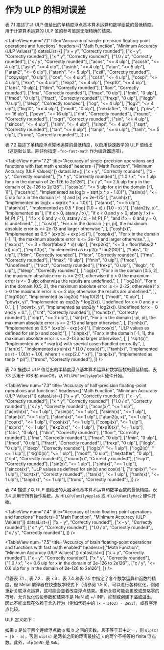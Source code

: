 # 作为 ULP 的相对误差

<OrigninalPDF title="7.4 Relative Error as ULPs" />

表 7.1 描述了以 ULP 值给出的单精度浮点基本算术运算和数学函数的最低精度。用于计算算术运算的 ULP 值的参考值是无限精确的结果。

<TableView
  num="7.1"
  title="Accuracy of single-precision floating-point operations and functions"
  headers={["Math Function", "Minimum Accuracy (ULP Values)"]}
  datasList={[
    ["x + y", "Correctly rounded"],
    ["x - y", "Correctly rounded"],
    ["x * y", "Correctly rounded"],
    ["1.0 / x", "Correctly rounded"],
    ["x / y", "Correctly rounded"],
    ["acos", "<= 4 ulp"],
    ["acosh", "<= 4 ulp"],
    ["asin", "<= 4 ulp"],
    ["asinh", "<= 4 ulp"],
    ["atan", "<= 5 ulp"],
    ["atan2", "<= 6 ulp"],
    ["atanh", "<= 5 ulp"],
    ["ceil", "Correctly rounded"],
    ["copysign", "0 ulp"],
    ["cos", "<= 4 ulp"],
    ["cosh", "<= 4 ulp"],
    ["cospi", "<= 4 ulp"],
    ["exp", "<= 4 ulp"],
    ["exp2", "<= 4 ulp"],
    ["exp10", "<= 4 ulp"],
    ["fabs", "0 ulp"],
    ["fdim", "Correctly rounded"],
    ["floor", "Correctly rounded"],
    ["fma", "Correctly rounded"],
    ["fmax", "0 ulp"],
    ["fmin", "0 ulp"],
    ["fmod", "0 ulp"],
    ["fract", "Correctly rounded"],
    ["frexp", "0 ulp"],
    ["ilogb", "0 ulp"],
    ["ldexp", "Correctly rounded"],
    ["log", "<= 4 ulp"],
    ["log2", "<= 4 ulp"],
    ["log10", "<= 4 ulp"],
    ["modf", "0 ulp"],
    ["nextafter", "0 ulp"],
    ["pow", "<= 16 ulp"],
    ["powr", "<= 16 ulp"],
    ["rint", "Correctly rounded"],
    ["round", "Correctly rounded"],
    ["rsqrt", "Correctly rounded"],
    ["sin", "<= 4 ulp"],
    ["sincos", "<= 4 ulp"],
    ["sinh", "<= 4 ulp"],
    ["sinpi", "<= 4 ulp"],
    ["sqrt", "Correctly rounded"],
    ["tan", "<= 6 ulp"],
    ["tanpi", "<= 6 ulp"],
    ["tanh", "<= 5 ulp"],
    ["trunc", "Correctly rounded"],
  ]}
/>

表 7.2 描述了单精度浮点算术运算的最低精度，以启用快速数学的 ULP 值给出（这是默认值，除非你指定 `-fno-fast-math` 作为编译器选项）。

<TableView
  num="7.2"
  title="Accuracy of single-precision operations and functions with fast math enabled"
  headers={["Math Function", "Minimum Accuracy (ULP Values)"]}
  datasList={[
    ["x + y", "Correctly rounded"],
    ["x - y", "Correctly rounded"],
    ["x * y", "Correctly rounded"],
    ["1.0 / x", "<= 1 ulp for x in the domain of 2e-126 to 2e126"],
    ["x / y", "<= 2.5 ulp for y in the domain of 2e-126 to 2e126"],
    ["acos(x)", "<= 5 ulp for x in the domain [-1, 1]"],
    ["acosh(x)", "Implemented as log(x + sqrt(x * x - 1.0))"],
    ["asin(x)", "<= 5 ulp for x in the domain [-1, 1] and |x| >= 2e-125"],
    ["asinh(x)", "Implemented as log(x + sqrt(x * x + 1.0))"],
    ["atan(x)", "<= 5 ulp"],
    ["atanh(x)", "Implemented as 0.5 * (log( (1.0 + x) / (1.0 - x) )"],
    ["atan2(y, x)", "Implemented as"],
    ["if x > 0, atan(y / x),", "if x < 0 and y > 0, atan(y / x) + M_PI_F"],
    [
      "if x < 0 and y < 0, atan(y / x) - M_PI_F",
      "and if x = 0 and y = 0, is undefined.",
    ],
    [
      "cos(x)",
      "For x in the domain [-pi, pi], the maximum absolute error is <= 2e-13 and larger otherwise.",
    ],
    ["cosh(x)", "Implemented as 0.5 * (exp(x) + exp(-x))"],
    [
      "cospi(x)",
      "For x in the domain [-1, 1], the maximum absolute error is <= 2e-13 and larger otherwise.",
    ],
    ["exp(x)", "<= 3 + floor(fabs(2 * x)) ulp"],
    ["exp2(x)", "<= 3 + floor(fabs(2 * x)) ulp"],
    ["exp10(x)", "Implemented as exp2(x * log2(10))"],
    ["fabs", "0 ulp"],
    ["fdim", "Correctly rounded"],
    ["floor", "Correctly rounded"],
    ["fma", "Correctly rounded"],
    ["fmax", "0 ulp"],
    ["fmin", "0 ulp"],
    ["fmod", "Undefined"],
    ["fract", "Correctly rounded"],
    ["frexp", "0 ulp"],
    ["ilogb", "0 ulp"],
    ["ldexp", "Correctly rounded"],
    [
      "log(x)",
      "For x in the domain [0.5, 2], the maximum absolute error is <= 2-21; otherwise if x > 0 the maximum error is <= 3 ulp; otherwise the results are undefined.",
    ],
    [
      "log2(x)",
      "For x in the domain [0.5, 2], the maximum absolute error is <= 2-22; otherwise if x > 0 the maximum error is <= 2 ulp; otherwise the results are undefined.",
    ],
    ["log10(x)", "Implemented as log2(x) * log10(2)"],
    ["modf", "0 ulp"],
    [
      "pow(x, y)",
      "Implemented as exp2(y * log2(x)). Undefined for x = 0 and y = 0.",
    ],
    [
      "powr(x, y)",
      "Implemented as exp2(y * log2(x)). Undefined for x = 0 and y = 0.",
    ],
    ["rint", "Correctly rounded"],
    ["round(x)", "Correctly rounded"],
    ["rsqrt", "<= 2 ulp"],
    [
      "sin(x)",
      "For x in the domain [-pi, pi], the maximum absolute error is <= 2-13 and larger otherwise.",
    ],
    ["sinh(x)", "Implemented as 0.5 * (exp(x) - exp(-x))"],
    ["sincos(x)", "ULP values as defined for sin(x) and cos(x)"],
    [
      "sinpi(x)",
      "For x in the domain [-1, 1], the maximum absolute error is <= 2-13 and larger otherwise.",
    ],
    [
      "sqrt(x)",
      "Implemented as x * rsqrt(x) with special cases handled correctly.",
    ],
    ["tan(x)", "Implemented as sin(x) * (1.0 / cos(x))"],
    ["tanh(x)", "Implemented as (t - 1.0)/(t + 1.0), where t = exp(2.0 * x)"],
    ["tanpi(x)", "Implemented as tan(x * pi)"],
    ["trunc", "Correctly rounded"],
  ]}
/>

<TableViewDataGenerator />

表 7.3 描述以 ULP 值给出的半精度浮点基本算术运算和数学函数的最低精度。表 7.3 适用于 iOS 和 macOS，从 `MTLGPUFamilyApple4` 硬件开始。

<TableView
  num="7.3"
  title="Accuracy of half-precision floating-point operations and functions"
  headers={["Math Function", "Minimum Accuracy (ULP Values)"]}
  datasList={[
    ["x + y", "Correctly rounded"],
    ["x - y", "Correctly rounded"],
    ["x * y", "Correctly rounded"],
    ["1.0 / x", "Correctly rounded"],
    ["x / y", "Correctly rounded"],
    ["acos(x)", "<= 1 ulp"],
    ["acosh(x)", "<= 1 ulp"],
    ["asin(x)", "<= 1 ulp"],
    ["asinh(x)", "<= 1 ulp"],
    ["atan(x)", "<= 1 ulp"],
    ["atanh(x)", "<= 1 ulp"],
    ["atan2(y, x)", "<= 1 ulp"],
    ["cos(x)", "<= 1 ulp"],
    ["cosh(x)", "<= 1 ulp"],
    ["cospi(x)", "<= 1 ulp"],
    ["exp(x)", "<= 1 ulp"],
    ["exp2(x)", "<= 1 ulp"],
    ["exp10(x)", "<= 1 ulp"],
    ["fabs", "0 ulp"],
    ["fdim", "Correctly rounded"],
    ["floor", "Correctly rounded"],
    ["fma", "Correctly rounded"],
    ["fmax", "0 ulp"],
    ["fmin", "0 ulp"],
    ["fmod", "0 ulp"],
    ["fract", "Correctly rounded"],
    ["frexp", "0 ulp"],
    ["ilogb", "0 ulp"],
    ["ldexp", "Correctly rounded"],
    ["log(x)", "<= 1 ulp"],
    ["log2(x)", "<= 1 ulp"],
    ["log10(x)", "<= 1 ulp"],
    ["modf", "0 ulp"],
    ["nextafter", "0 ulp"],
    ["rint", "Correctly rounded"],
    ["round(x)", "Correctly rounded"],
    ["rsqrt", "Correctly rounded"],
    ["sin(x)", "<= 1 ulp"],
    ["sinh(x)", "<= 1 ulp"],
    ["sincos(x)", "ULP values as defined for sin(x) and cos(x)"],
    ["sinpi(x)", "<= 1 ulp"],
    ["sqrt(x)", "Correctly rounded"],
    ["tan(x)", "<= 1 ulp"],
    ["tanh(x)", "<= 1 ulp"],
    ["tanpi(x)", "<= 1 ulp"],
    ["trunc", "Correctly rounded"],
  ]}
/>

表 7.4 描述了以 ULP 值给出的大脑浮点基本算术运算和数学函数的最低精度。表 7.4 适用于所有操作系统，从 `MTLGPUFamilyApple6` 或 `MTLGPUFamilyMac2` 硬件开始。

<TableView
  num="7.4"
  title="Accuracy of brain floating-point operations and functions"
  headers={["Math Function", "Minimum Accuracy (ULP Values)"]}
  datasList={[
    ["x + y", "Correctly rounded"],
    ["x - y", "Correctly rounded"],
    ["x * y", "Correctly rounded"],
    ["1.0 / x", "Correctly rounded"],
    ["x / y", "Correctly rounded"],
  ]}
/>

<TableView
  num="7.5"
  title="Accuracy of brain floating-point operations and functions with fast math enabled"
  headers={["Math Function", "Minimum Accuracy (ULP Values)"]}
  datasList={[
    ["x + y", "Correctly rounded"],
    ["x - y", "Correctly rounded"],
    ["x * y", "Correctly rounded"],
    ["1.0 / x", "<= 0.6 ulp for x in the domain of 2e-126 to 2e126"],
    ["x / y", "<= 0.6 ulp for y in the domain of 2e-126 to 2e126"],
  ]}
/>

尽管表 7.1 、表 7.2 、表 7.3 、表 7.4 和表 7.5 中指定了各个数学运算和函数的精度，但 Metal 编译器在快速数学模式下（请参阅 1.5.5)，可以进行各种优化，例如重新关联浮点运算，这可能会显着改变浮点结果。重新关联可能会更改或忽略零的符号，允许优化假设参数和结果不是 NaN 或 +/-INF，抑制或创建下溢或溢出，因此不能出现在依赖于舍入行为（例如代码中的 `(x + 2e52) - 2e52`），或有序浮点比较。

ULP 定义如下：

如果 `x` 是位于两个连续浮点数 a 和 b 之间的实数，且不等于其中之一，则 `ulp(x) = |b - a|`，否则 `ulp(x)` 是两者之间的距离最接近 `x` 的两个不相等的 finite 浮点数。此外，`ulp(NaN)` 是 `NaN`。
